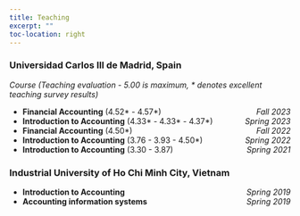 ```yaml
---
title: Teaching
excerpt: ""
toc-location: right
---
```



### Universidad Carlos III de Madrid, Spain

*Course (Teaching evaluation - 5.00 is maximum, \* denotes excellent teaching survey results)*

- **Financial Accounting** (4.52\* - 4.57\*) <span style="float: right;">*Fall 2023*</span>
- **Introduction to Accounting** (4.33\* - 4.33\* - 4.37\*) <span style="float: right;">*Spring 2023*</span>
- **Financial Accounting** (4.50\*) <span style="float: right;">*Fall 2022*</span>
- **Introduction to Accounting** (3.76 - 3.93 - 4.50\*) <span style="float: right;">*Spring 2022*</span>
- **Introduction to Accounting** (3.30 - 3.87) <span style="float: right;">*Spring 2021*</span>


### Industrial University of Ho Chi Minh City, Vietnam 

- **Introduction to Accounting**  <span style="float: right;">*Spring 2019*</span>
- **Accounting information systems **  <span style="float: right;">*Spring 2019*</span>

<!-- Here's a list of my selected public speaking occasions, talks, and presentations where I was involved.
If available, you'll also find slides, related papers, and recordings.
**Bold** font indicates presenter.

- **Schmitt, M.** (2023). Talk: [Towards Reliable Amortized Bayesian Inference](pdf/slides_reliable_abi_botb.pdf). First presented at the [Bayes on the Beach 2024](https://research.qut.edu.au/qutcds/bayes-onthe-beach/) conference.

- Schmitt, M., **Bürkner, P.-C.** (2024). Workshop: [Amortized Bayesian Inference with BayesFlow](https://colab.research.google.com/drive/1ub9SivzBI5fMbSTwVM1pABsMlRupgqRb?usp=sharing). First presented at the [Bayes on the Beach 2024](https://research.qut.edu.au/qutcds/bayes-onthe-beach/) conference. -->

